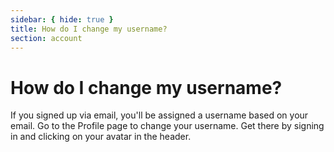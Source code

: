 ```yaml
---
sidebar: { hide: true }
title: How do I change my username?
section: account
---
```


# How do I change my username?

If you signed up via email, you'll be assigned a username based on your email. Go to the Profile page to change your username. Get there by signing in and clicking on your avatar in the header.
